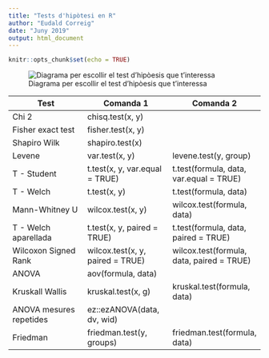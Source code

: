 ```yaml
---
title: "Tests d'hipòtesi en R"
author: "Eudald Correig"
date: "Juny 2019"
output: html_document
---
```


```r
knitr::opts_chunk$set(echo = TRUE)
```


![Diagrama per escollir el test d'hipòesis que t'interessa](input/hip_test.png)


Test | Comanda 1 | Comanda 2
-------------------- | ---------------------- | ---------------------
Chi 2 | chisq.test(x, y) | 
Fisher exact test | fisher.test(x, y) | 
Shapiro Wilk | shapiro.test(x) |
Levene | var.test(x, y) | levene.test(y, group) 
T - Student | t.test(x, y, var.equal = TRUE) | t.test(formula, data, var.equal = TRUE)
T - Welch | t.test(x, y) | t.test(formula, data)
Mann-Whitney U | wilcox.test(x, y) | wilcox.test(formula, data)
T - Welch aparellada | t.test(x, y, paired = TRUE) | t.test(formula, data, paired = TRUE)
Wilcoxon Signed Rank | wilcox.test(x, y, paired = TRUE) | wilcox.test(formula, data, paired = TRUE)
ANOVA | aov(formula, data) |
Kruskall Wallis | kruskal.test(x, g) | kruskal.test(formula, data)
ANOVA mesures repetides | ez::ezANOVA(data, dv, wid) |
Friedman | friedman.test(y, groups) | friedman.test(formula, data)